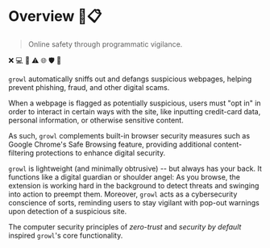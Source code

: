 # Overview 📌📋

> Online safety through programmatic vigilance.

❌ 💻 👤 ⚠️ 🌐 🛡️ 🚨

`growl` automatically sniffs out and defangs suspicious webpages, helping prevent phishing, fraud, and other digital scams.

When a webpage is flagged as potentially suspicious, users must "opt in" in
order to interact in certain ways with the site, like inputting credit-card
data, personal information, or otherwise sensitive content.

As such, `growl` complements built-in browser security measures such as Google Chrome's Safe Browsing feature, providing additional content-filtering protections
to enhance digital security.

`growl` is lightweight (and minimally obtrusive) -- but always has your back. It functions like a digital guardian or shoulder angel: As you browse, the extension is working hard in the background to detect threats and swinging into action to preempt them. Moreover, `growl` acts as a cybersecurity conscience of sorts, reminding users to stay vigilant with pop-out warnings upon detection of a suspicious site.

The computer security principles of _zero-trust_ and _security by default_
inspired `growl`'s core functionality.
